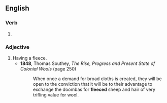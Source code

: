 ==English==

===Verb===
{{head|en|verb form}}

# {{en-past of|fleece}}

===Adjective===
{{en-adj|-}}

# Having a fleece.
#* '''1848''', Thomas Southey, ''The Rise, Progress and Present State of Colonial Wools'' (page 250)
#*: When once a demand for broad cloths is created, they will be open to the conviction that it will be to their advantage to exchange the doombas for '''fleeced''' sheep and hair of very trifling value for wool.